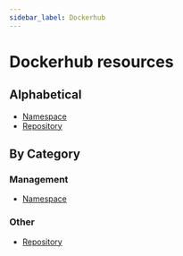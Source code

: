 ```yaml
---
sidebar_label: Dockerhub
---
```


# Dockerhub resources

## Alphabetical

- [Namespace](root/dockerhub_namespace.mdx)
- [Repository](root/dockerhub_repository.mdx)

## By Category

### Management

- [Namespace](root/dockerhub_namespace.mdx)

### Other

- [Repository](root/dockerhub_repository.mdx)
